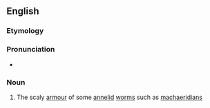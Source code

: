 ==English==

===Etymology===
{{prefix|scleri|tome|lang=en}}

===Pronunciation===
* {{IPA|ˈsklæɹətoʊm|lang=en}}

===Noun===
{{en-noun}}

# {{label|en|biology}} The scaly [[armour]] of some [[annelid]] [[worm]]s such as [[machaeridian]]s